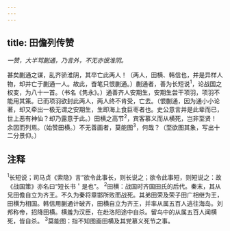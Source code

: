 ```yaml
---
---
---
```

title: 田儋列传赞
---



*一赞，大半骂蒯通，乃言外，不无亦恨淮阴。*

甚矣蒯通之谋，乱齐骄淮阴，其卒亡此两人！（两人，田横、韩信也，并是异样人物，却并亡于蒯通一人。故此，奋笔只恨蒯通。）蒯通者，善为长短说<sup>1</sup>，论战国之权变，为八十一首。（书名《隽永》。）通善齐人安期生，安期生尝干项羽，项羽不能用其策。已而项羽欲封此两人，两人终不肯受，亡去。（恨蒯通，因为通小小论著，却又牵出一极无谓之安期生，生即海上食巨枣者也。史公意言并是此辈而已，世上恶有神仙？却乃露意于此。）田横之高节<sup>2</sup>，宾客慕义而从横死，岂非至贤！余因而列焉。（始赞田横。）不无善画者，莫能图<sup>3</sup>，何哉？（至欲图其象，写出十二分景仰。）

## 注释

<sup>1</sup>长短说；司马贞《索隐》言“欲令此事长，则长说之；欲令此事短，则短说之：故《战国策》亦名曰“短长书＇是也”。
<sup>2</sup>田横：战国时齐国田氏的后代。秦末，其从兄田儋自立为齐王。不久为秦将章邯所败而战死。其弟田荣及荣子田广相继为王，田横为相国。韩信用蒯通计破齐，田横自立为齐王，并率从属五百人逃往海岛。刘邦称帝，招降田横。横羞为汉臣，在赴洛阳途中自杀。留鸟中的从属五百人闻横死，皆自杀。
<sup>3</sup>莫能图：指不知图画田横及其党慕义死节之事。